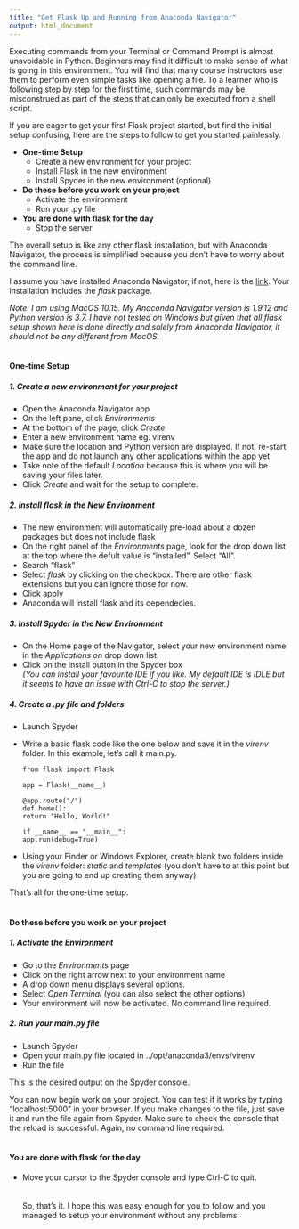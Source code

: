 ```yaml
---
title: "Get Flask Up and Running from Anaconda Navigator"
output: html_document
---
```


Executing commands from your Terminal or Command Prompt is almost unavoidable in Python. Beginners may find it difficult to make sense of what is going in this environment. You will find that many course instructors use them to perform even simple tasks like opening a file. To a learner who is following step by step for the first time, such commands may be misconstrued as part of the steps that can only be executed from a shell script.

If you are eager to get your first Flask project started, but find the initial setup confusing, here are the steps to follow to get you started painlessly.

* __One-time Setup__
  + Create a new environment for your project
  + Install Flask in the new environment
  + Install Spyder in the new environment (optional)
  
* __Do these before you work on your project__
  + Activate the environment
  + Run your .py file

* __You are done with flask for the day__
  + Stop the server
  
The overall setup is like any other flask installation, but with Anaconda Navigator, the process is simplified because you don't have to worry about the command line.

I assume you have installed Anaconda Navigator, if not, here is the [link](https://www.anaconda.com/products/individual). Your installation includes the _flask_ package.

_Note: I am using MacOS 10.15. My Anaconda Navigator version is 1.9.12 and Python version is 3.7. I have not tested on Windows but given that all flask setup shown here is done directly and solely from Anaconda Navigator, it should not be any different from MacOS._  
\

#### One-time Setup

##### 1. Create a new environment for your project
* Open the Anaconda Navigator app
* On the left pane, click _Environments_
* At the bottom of the page, click _Create_
* Enter a new environment name eg. virenv
* Make sure the location and Python version are displayed. If not, re-start the app and do not launch any other applications within the app yet
* Take note of the default _Location_ because this is where you will be saving your files later.
* Click _Create_ and wait for the setup to complete.

##### 2. Install flask in the New Environment
* The new environment will automatically pre-load about a dozen packages but does not include flask
* On the right panel of the _Environments_ page, look for the drop down list at the top where the defult value is "installed". Select "All".
* Search "flask"
* Select _flask_ by clicking on the checkbox. There are other flask extensions but you can ignore those for now.
* Click apply
* Anaconda will install flask and its dependecies.

##### 3. Install Spyder in the New Environment
* On the Home page of the Navigator, select your new environment name in the _Applications on_ drop down list.
* Click on the Install button in the Spyder box  
_(You can install your favourite IDE if you like. My default IDE is IDLE but it seems to have an issue with Ctrl-C to stop the server.)_

##### 4. Create a .py file and folders
* Launch Spyder
* Write a basic flask code like the one below and save it in the _virenv_ folder. In this example, let's call it main.py.

      from flask import Flask
      
      app = Flask(__name__)
      
      @app.route("/")  
      def home():  
      return "Hello, World!"
      
      if __name__ == "__main__":  
      app.run(debug=True)

* Using your Finder or Windows Explorer, create blank two folders inside the _virenv_ folder: _static_ and _templates_ (you don't have to at this point but you are going to end up creating them anyway)

That's all for the one-time setup.   
\

#### Do these before you work on your project

##### 1. Activate the Environment
* Go to the _Environments_ page
* Click on the right arrow next to your environment name
* A drop down menu displays several options.
* Select _Open Terminal_ (you can also select the other options)
* Your environment will now be activated. No command line required.

##### 2. Run your main.py file
* Launch Spyder
* Open your main.py file located in ../opt/anaconda3/envs/virenv
* Run the file

This is the desired output on the Spyder console.  

You can now begin work on your project. You can test if it works by typing "localhost:5000" in your browser. If you make changes to the file, just save it and run the file again from Spyder. Make sure to check the console that the reload is successful. Again, no command line required.  
\

#### You are done with flask for the day
* Move your cursor to the Spyder console and type Ctrl-C to quit.  
\
\
So, that's it. I hope this was easy enough for you to follow and you managed to setup your environment without any problems.








